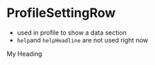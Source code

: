 
<Meta title="Misc/ProfileSettingRow" component={ProfileSettingRow} />

# ProfileSettingRow

-   used in profile to show a data section
-   `help`and `helpHeadline` are not used right now

<Story name="ProfileSettingsRow">
    <ProfileSettingRow title="My title">
        <Heading>My Heading</Heading>
    </ProfileSettingRow>
</Story>
